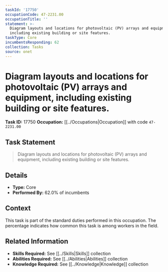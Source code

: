 ```yaml
---
taskId: '17750'
occupationCode: 47-2231.00
occupationTitle: ''
statement: >-
  Diagram layouts and locations for photovoltaic (PV) arrays and equipment,
  including existing building or site features.
taskType: Core
incumbentsResponding: 62
collection: Tasks
source: onet
---
```

# Diagram layouts and locations for photovoltaic (PV) arrays and equipment, including existing building or site features.

**Task ID:** 17750
**Occupation:** [[../Occupations|Occupation]] with code `47-2231.00`

## Task Statement

> Diagram layouts and locations for photovoltaic (PV) arrays and equipment, including existing building or site features.

## Details

- **Type:** Core
- **Performed By:** 62.0% of incumbents

## Context

This task is part of the standard duties performed in this occupation. The percentage indicates how common this task is among workers in the field.

## Related Information

- **Skills Required:** See [[../Skills|Skills]] collection
- **Abilities Required:** See [[../Abilities|Abilities]] collection
- **Knowledge Required:** See [[../Knowledge|Knowledge]] collection
